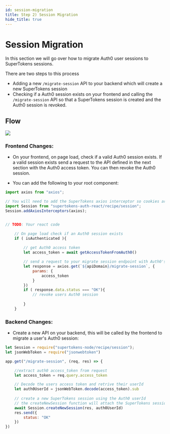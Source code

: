 ```yaml
---
id: session-migration
title: Step 2) Session Migration
hide_title: true
---
```


# Session Migration

In this section we will go over how to migrate Auth0 user sessions to SuperTokens sessions.

There are two steps to this process
 - Adding a new `/migrate-session` API to your backend which will create a new SuperTokens session
 - Checking if a Auth0 session exists on your frontend and calling the `/migrate-session` API so that a SuperTokens session is created and the Auth0 session is revoked.



## Flow

<img src="/img/thirdpartyemailpassword/session-migration.png" />


### Frontend Changes:

- On your frontend, on page load, check if a valid Auth0 session exists. If a valid session exists send a request to the API defined in the next section with the Auth0 access token. You can then revoke the Auth0 session.

- You can add the following to your root component:

```jsx title="Frontend changes"
import axios from "axios";

// You will need to add the SuperTokens axios interceptor so cookies are properly set.
import Session from "supertokens-auth-react/recipe/session";
Session.addAxiosInterceptors(axios);


// TODO: Your react code

    // On page load check if an Auth0 session exists
    if ( isAuthenticated ){
        
        // get Auth0 access token
        let access_token = await getAccessTokenFromAuth0()

        // send a request to your migrate session endpoint with Auth0's access token
        let response = axios.get(`${apiDomain}/migrate-session`, {
            params: {
                access_token
            }
        })
        if ( response.data.status === "OK"){
            // revoke users Auth0 session
        
        }
    }

```


### Backend Changes:

- Create a new API on your backend, this will be called by the frontend to migrate a user's Auth0 session:

```jsx title="Backend changes"
let Session = require("supertokens-node/recipe/session");
let jsonWebToken = require("jsonwebtoken")

app.get("/migrate-session", (req, res) => {

    //extract auth0 access_token from request
    let access_token = req.query.access_token

    // Decode the users access token and retrive their userId
    let auth0UserId = jsonWebToken.decode(access_token).sub
        
    // create a new SuperTokens session using the Auth0 userId
    // the createNewSession function will attach the SuperTokens session cookies to the response object.s
    await Session.createNewSession(res, auth0UserId)
    res.send({
        status: "OK"
    })
})
```

